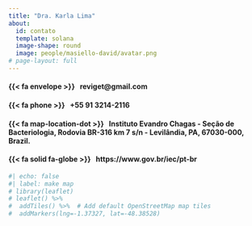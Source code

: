 ```yaml
---
title: "Dra. Karla Lima"
about: 
  id: contato
  template: solana
  image-shape: round
  image: people/masiello-david/avatar.png
# page-layout: full
---
```




:::{#contato}

#### {{< fa envelope >}} &nbsp; reviget@gmail.com

#### {{< fa phone >}} &nbsp; +55 91 3214-2116

#### {{< fa map-location-dot >}} &nbsp; Instituto Evandro Chagas - Seção de Bacteriologia, Rodovia BR-316 km 7 s/n - Levilândia, PA, 67030-000, Brazil.

#### {{< fa solid fa-globe >}} &nbsp; https://www.gov.br/iec/pt-br


:::


```r
#| echo: false
#| label: make map
# library(leaflet)
# leaflet() %>%
#  addTiles() %>%  # Add default OpenStreetMap map tiles
#  addMarkers(lng=-1.37327, lat=-48.38528)
```

<br>
